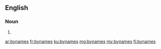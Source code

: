 ==English==

===Noun===
{{head|en|noun plural form}}

# {{plural of|byname|lang=en}}

[[ar:bynames]]
[[fr:bynames]]
[[ku:bynames]]
[[mg:bynames]]
[[my:bynames]]
[[fi:bynames]]
